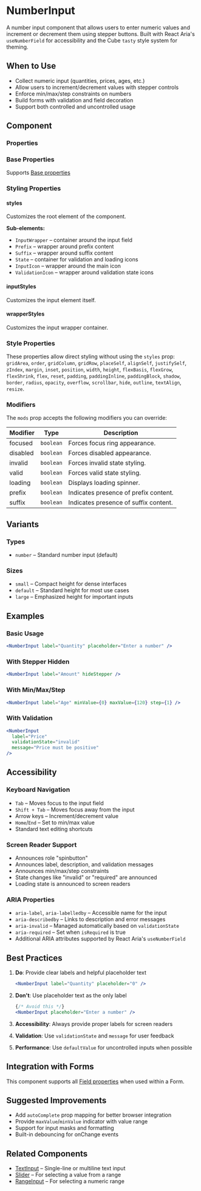 
<Meta of={NumberInputStories} />

# NumberInput

A number input component that allows users to enter numeric values and increment or decrement them using stepper buttons. Built with React Aria's `useNumberField` for accessibility and the Cube `tasty` style system for theming.

## When to Use

- Collect numeric input (quantities, prices, ages, etc.)
- Allow users to increment/decrement values with stepper controls
- Enforce min/max/step constraints on numbers
- Build forms with validation and field decoration
- Support both controlled and uncontrolled usage

## Component

<Canvas>
    <Story of={NumberInputStories.Default} />
</Canvas>

### Properties

<Controls />

### Base Properties

Supports [Base properties](/base-properties.md)

### Styling Properties

#### styles

Customizes the root element of the component.

**Sub-elements:**
- `InputWrapper` – container around the input field
- `Prefix` – wrapper around prefix content
- `Suffix` – wrapper around suffix content
- `State` – container for validation and loading icons
- `InputIcon` – wrapper around the main icon
- `ValidationIcon` – wrapper around validation state icons

#### inputStyles

Customizes the input element itself.

#### wrapperStyles

Customizes the input wrapper container.

### Style Properties

These properties allow direct styling without using the `styles` prop: `gridArea`, `order`, `gridColumn`, `gridRow`, `placeSelf`, `alignSelf`, `justifySelf`, `zIndex`, `margin`, `inset`, `position`, `width`, `height`, `flexBasis`, `flexGrow`, `flexShrink`, `flex`, `reset`, `padding`, `paddingInline`, `paddingBlock`, `shadow`, `border`, `radius`, `opacity`, `overflow`, `scrollbar`, `hide`, `outline`, `textAlign`, `resize`.

### Modifiers

The `mods` prop accepts the following modifiers you can override:

| Modifier | Type | Description |
|----------|------|-------------|
| focused | `boolean` | Forces focus ring appearance. |
| disabled | `boolean` | Forces disabled appearance. |
| invalid | `boolean` | Forces invalid state styling. |
| valid | `boolean` | Forces valid state styling. |
| loading | `boolean` | Displays loading spinner. |
| prefix | `boolean` | Indicates presence of prefix content. |
| suffix | `boolean` | Indicates presence of suffix content. |

## Variants

### Types

- `number` – Standard number input (default)

### Sizes

- `small` – Compact height for dense interfaces
- `default` – Standard height for most use cases
- `large` – Emphasized height for important inputs

## Examples

### Basic Usage

```jsx
<NumberInput label="Quantity" placeholder="Enter a number" />
```

### With Stepper Hidden

```jsx
<NumberInput label="Amount" hideStepper />
```

### With Min/Max/Step

```jsx
<NumberInput label="Age" minValue={0} maxValue={120} step={1} />
```

### With Validation

```jsx
<NumberInput 
  label="Price" 
  validationState="invalid" 
  message="Price must be positive" 
/>
```

## Accessibility

### Keyboard Navigation

- `Tab` – Moves focus to the input field
- `Shift + Tab` – Moves focus away from the input
- Arrow keys – Increment/decrement value
- `Home`/`End` – Set to min/max value
- Standard text editing shortcuts

### Screen Reader Support

- Announces role "spinbutton"
- Announces label, description, and validation messages
- Announces min/max/step constraints
- State changes like "invalid" or "required" are announced
- Loading state is announced to screen readers

### ARIA Properties

- `aria-label`, `aria-labelledby` – Accessible name for the input
- `aria-describedby` – Links to description and error messages
- `aria-invalid` – Managed automatically based on `validationState`
- `aria-required` – Set when `isRequired` is true
- Additional ARIA attributes supported by React Aria's `useNumberField`

## Best Practices

1. **Do**: Provide clear labels and helpful placeholder text
   ```jsx
   <NumberInput label="Quantity" placeholder="0" />
   ```

2. **Don't**: Use placeholder text as the only label
   ```jsx
   {/* Avoid this */}
   <NumberInput placeholder="Enter a number" />
   ```

3. **Accessibility**: Always provide proper labels for screen readers
4. **Validation**: Use `validationState` and `message` for user feedback
5. **Performance**: Use `defaultValue` for uncontrolled inputs when possible

## Integration with Forms

This component supports all [Field properties](/field-properties.md) when used within a Form.

## Suggested Improvements

- Add `autoComplete` prop mapping for better browser integration
- Provide `maxValue`/`minValue` indicator with value range
- Support for input masks and formatting
- Built-in debouncing for onChange events

## Related Components

- [TextInput](/components/TextInput) – Single-line or multiline text input
- [Slider](/components/Slider) – For selecting a value from a range
- [RangeInput](/components/RangeInput) – For selecting a numeric range
